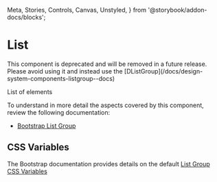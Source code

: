   Meta,
  Stories,
  Controls,
  Canvas,
  Unstyled,
} from '@storybook/addon-docs/blocks';


<Meta of={DListStories} />

# List

<Unstyled>
  <DAlert theme="danger">
    <span>This component is deprecated and will be removed in a future release.
    Please avoid using it and instead use the [DListGroup](/docs/design-system-components-listgroup--docs)</span>
  </DAlert>
</Unstyled>

List of elements

To understand in more detail the aspects covered by this component, review the following documentation:

+ [Bootstrap List Group](https://getbootstrap.com/docs/5.3/components/list-group/)

## CSS Variables

The Bootstrap documentation provides details on the default [List Group CSS Variables](https://getbootstrap.com/docs/5.3/components/list-group/#css)


<Canvas of={DListStories.Default} />
<Controls of={DListStories.Default} />
<Stories />
